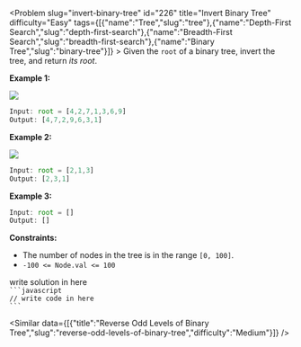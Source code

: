 
<Problem slug="invert-binary-tree" id="226" title="Invert Binary Tree" difficulty="Easy" tags={[{"name":"Tree","slug":"tree"},{"name":"Depth-First Search","slug":"depth-first-search"},{"name":"Breadth-First Search","slug":"breadth-first-search"},{"name":"Binary Tree","slug":"binary-tree"}]} >
    Given the `root` of a binary tree, invert the tree, and return _its root_.

**Example 1:**

![](https://assets.leetcode.com/uploads/2021/03/14/invert1-tree.jpg)
```javascript 
Input: root = [4,2,7,1,3,6,9]
Output: [4,7,2,9,6,3,1]

```

**Example 2:**

![](https://assets.leetcode.com/uploads/2021/03/14/invert2-tree.jpg)
```javascript 
Input: root = [2,1,3]
Output: [2,3,1]

```

**Example 3:**

```javascript 
Input: root = []
Output: []

```

**Constraints:**

*   The number of nodes in the tree is in the range `[0, 100]`.
*   `-100 <= Node.val <= 100`
</Problem >

<Solution>
write solution in here
</Solution>

<Code>
```javascript
// write code in here
```
</Code>

<Similar data={[{"title":"Reverse Odd Levels of Binary Tree","slug":"reverse-odd-levels-of-binary-tree","difficulty":"Medium"}]} />
